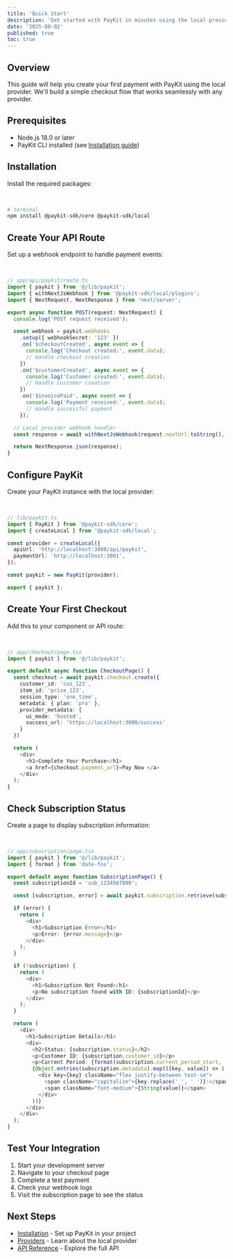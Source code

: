```yaml
---
title: 'Quick Start'
description: 'Get started with PayKit in minutes using the local provider.'
date: '2025-08-02'
published: true
toc: true
---
```


## Overview

This guide will help you create your first payment with PayKit using the local provider. We'll build a simple checkout flow that works seamlessly with any provider.

## Prerequisites

- Node.js 18.0 or later
- PayKit CLI installed (see [Installation guide](/docs/installation-root))

## Installation

Install the required packages:

<br />

```bash
# terminal
npm install @paykit-sdk/core @paykit-sdk/local
```

## Create Your API Route

Set up a webhook endpoint to handle payment events:

<br />

```typescript
// app/api/paykit/route.ts
import { paykit } from '@/lib/paykit';
import { withNextJsWebhook } from '@paykit-sdk/local/plugins';
import { NextRequest, NextResponse } from 'next/server';

export async function POST(request: NextRequest) {
  console.log('POST request received');

  const webhook = paykit.webhooks
    .setup({ webhookSecret: '123' })
    .on('$checkoutCreated', async event => {
      console.log('Checkout created:', event.data);
      // Handle checkout creation
    })
    .on('$customerCreated', async event => {
      console.log('Customer created:', event.data);
      // Handle customer creation
    })
    .on('$invoicePaid', async event => {
      console.log('Payment received:', event.data);
      // Handle successful payment
    });

  // Local provider webhook handler
  const response = await withNextJsWebhook(request.nextUrl.toString(), webhook);

  return NextResponse.json(response);
}
```

## Configure PayKit

Create your PayKit instance with the local provider:

<br />

```typescript
// lib/paykit.ts
import { PayKit } from '@paykit-sdk/core';
import { createLocal } from '@paykit-sdk/local';

const provider = createLocal({
  apiUrl: 'http://localhost:3000/api/paykit',
  paymentUrl: 'http://localhost:3001',
});

const paykit = new PayKit(provider);

export { paykit };
```

## Create Your First Checkout

Add this to your component or API route:

<br />

```typescript
// app/checkout/page.tsx
import { paykit } from '@/lib/paykit';

export default async function CheckoutPage() {
  const checkout = await paykit.checkout.create({
    customer_id: 'cus_123',
    item_id: 'price_123',
    session_type: 'one_time',
    metadata: { plan: 'pro' },
    provider_metadata: {
      ui_mode: 'hosted',
      success_url: 'https://localhost:3000/success'
    }
  })

  return (
    <div>
      <h1>Complete Your Purchase</h1>
      <a href={checkout.payment_url}>Pay Now </a>
    </div>
  );
}
```

## Check Subscription Status

Create a page to display subscription information:

<br />

```typescript
// app/subscription/page.tsx
import { paykit } from '@/lib/paykit';
import { format } from 'date-fns';

export default async function SubscriptionPage() {
  const subscriptionId = 'sub_1234567890';

  const [subscription, error] = await paykit.subscription.retrieve(subscriptionId);

  if (error) {
    return (
      <div>
        <h1>Subscription Error</h1>
        <p>Error: {error.message}</p>
      </div>
    );
  }

  if (!subscription) {
    return (
      <div>
        <h1>Subscription Not Found</h1>
        <p>No subscription found with ID: {subscriptionId}</p>
      </div>
    );
  }

  return (
    <div>
      <h1>Subscription Details</h1>
      <div>
        <h2>Status: {subscription.status}</h2>
        <p>Customer ID: {subscription.customer_id}</p>
        <p>Current Period: {format(subscription.current_period_start, 'MMM dd, yyyy')} - {format(subscription.current_period_end, 'MMM dd, yyyy')}</p>
        {Object.entries(subscription.metadata).map(([key, value]) => (
          <div key={key} className="flex justify-between text-sm">
            <span className="capitalize">{key.replace('_', ' ')}:</span>
            <span className="font-medium">{String(value)}</span>
          </div>
        ))}
      </div>
    </div>
  );
}
```

## Test Your Integration

1. Start your development server
2. Navigate to your checkout page
3. Complete a test payment
4. Check your webhook logs
5. Visit the subscription page to see the status

## Next Steps

- [Installation](/docs/installation) - Set up PayKit in your project
- [Providers](/docs/providers/local) - Learn about the local provider
- [API Reference](/docs/api-reference) - Explore the full API
